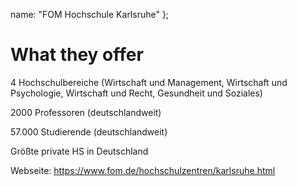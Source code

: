   name: "FOM Hochschule Karlsruhe"
};

# What they offer
 
4 Hochschulbereiche (Wirtschaft und Management, Wirtschaft und Psychologie, Wirtschaft und Recht, Gesundheit und Soziales) 

2000 Professoren (deutschlandweit) 

57.000 Studierende (deutschlandweit) 

Größte private HS in Deutschland

Webseite: https://www.fom.de/hochschulzentren/karlsruhe.html  
